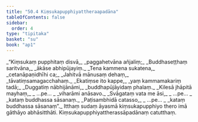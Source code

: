 ```yaml
---
title: "50.4 Kiṃsukapupphiyattheraapadāna"
tableOfContents: false
sidebar:
  order: 4
type: "tipitaka"
basket: "su"
book: "ap1"
---
```



<DynamicBreadcrumb />

<Division number="25" book="ap1" bookNo="20" page="431">

<Paragraph number="6460" type="verses" book="ap1">
_“Kiṃsukaṃ pupphitaṃ disvā,_  
_paggahetvāna añjaliṃ;_  
_Buddhaseṭṭhaṃ saritvāna,_  
_ākāse abhipūjayiṃ._  

</Paragraph>

</Division>
<Division number="26" book="ap1" bookNo="20" page="431">

<Paragraph number="6461" type="verses" book="ap1">
_Tena kammena sukatena,_  
_cetanāpaṇidhīhi ca;_  
_Jahitvā mānusaṃ dehaṃ,_  
_tāvatiṃsamagacchahaṃ._  

</Paragraph>

</Division>
<Division number="27" book="ap1" bookNo="20" page="431">

<Paragraph number="6462" type="verses" book="ap1">
_Ekatiṃse ito kappe,_  
_yaṃ kammamakariṃ tadā;_  
_Duggatiṃ nābhijānāmi,_  
_buddhapūjāyidaṃ phalaṃ._  

</Paragraph>

</Division>
<Division number="28" book="ap1" bookNo="20" page="431">

<Paragraph number="6463" type="verses" book="ap1">
_Kilesā jhāpitā mayhaṃ,_  
_ …pe… _  
_viharāmi anāsavo._  

</Paragraph>

</Division>
<Division number="29" book="ap1" bookNo="20" page="431">

<Paragraph number="6464" type="verses" book="ap1">
_Svāgataṃ vata me āsi,_  
_ …pe… _  
_kataṃ buddhassa sāsanaṃ._  

</Paragraph>

</Division>
<Division number="30" book="ap1" bookNo="20" page="431">

<Paragraph number="6465" type="verses" book="ap1">
_Paṭisambhidā catasso,_  
_ …pe… _  
_kataṃ buddhassa sāsanaṃ”._  

</Paragraph>

<Paragraph number="6466" book="ap1">
Itthaṃ sudaṃ āyasmā kiṃsukapupphiyo thero imā gāthāyo abhāsitthāti.

</Paragraph>
</Division>

<Paragraph number="6467" type="center" book="ap1">
Kiṃsukapupphiyattherassāpadānaṃ catutthaṃ.
</Paragraph>